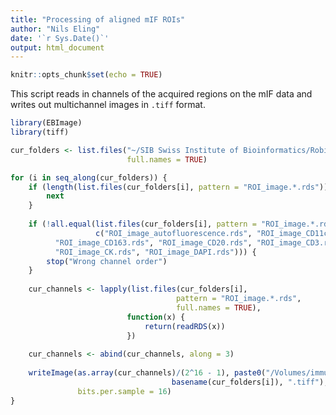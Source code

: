 ```yaml
---
title: "Processing of aligned mIF ROIs"
author: "Nils Eling"
date: '`r Sys.Date()`'
output: html_document
---
```


```r
knitr::opts_chunk$set(echo = TRUE)
```

This script reads in channels of the acquired regions on the mIF data and
writes out multichannel images in `.tiff` format.

```r
library(EBImage)
library(tiff)

cur_folders <- list.files("~/SIB Swiss Institute of Bioinformatics/Robin Liechti - Workflow2021/Lausanne_data/ROI_registration_20220523/",
                          full.names = TRUE)

for (i in seq_along(cur_folders)) {
    if (length(list.files(cur_folders[i], pattern = "ROI_image.*.rds")) == 0) {
        next
    }
    
    if (!all.equal(list.files(cur_folders[i], pattern = "ROI_image.*.rds"),
                   c("ROI_image_autofluorescence.rds", "ROI_image_CD11c.rds", "ROI_image_CD15.rds", 
          "ROI_image_CD163.rds", "ROI_image_CD20.rds", "ROI_image_CD3.rds", 
          "ROI_image_CK.rds", "ROI_image_DAPI.rds"))) {
        stop("Wrong channel order")
    }
    
    cur_channels <- lapply(list.files(cur_folders[i], 
                                     pattern = "ROI_image.*.rds",
                                     full.names = TRUE),
                          function(x) {
                              return(readRDS(x))
                          })
    
    cur_channels <- abind(cur_channels, along = 3)
    
    writeImage(as.array(cur_channels)/(2^16 - 1), paste0("/Volumes/immucan_volume/processed_data/Panel_1/2022_WORKFLOW/mIF/steinbock/img/",
                                    basename(cur_folders[i]), ".tiff"),
               bits.per.sample = 16)
}

```
